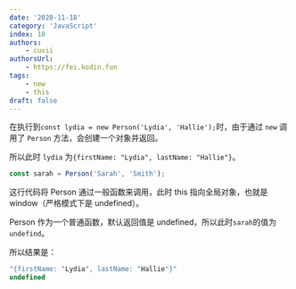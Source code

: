 ```yaml
---
date: '2020-11-18'
category: 'JavaScript'
index: 10
authors:
    - cuvii
authorsUrl:
    - https://fei.kodin.fun
tags:
    - new
    - this
draft: false
---
```


在执行到`const lydia = new Person('Lydia', 'Hallie');`时，由于通过 `new` 调用了 `Person` 方法，会创建一个对象并返回。

所以此时 `lydia` 为`{firstName: "Lydia", lastName: "Hallie"}`。

```js
const sarah = Person('Sarah', 'Smith');
```

这行代码将 Person 通过一般函数来调用，此时 this 指向全局对象，也就是 window（严格模式下是 undefined）。

Person 作为一个普通函数，默认返回值是 undefined，所以此时`sarah`的值为 `undefind`。

所以结果是：

```js
"{firstName: "Lydia", lastName: "Hallie"}"
undefined
```
